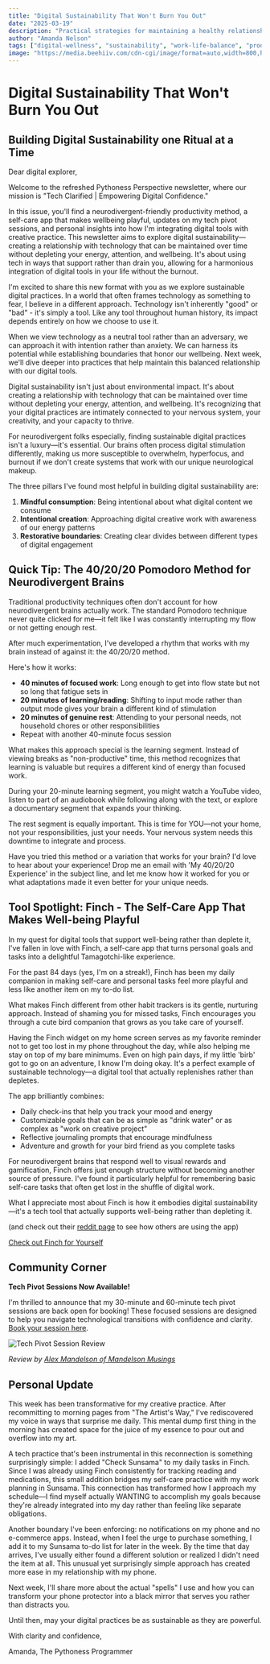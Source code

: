 ```yaml
---
title: "Digital Sustainability That Won't Burn You Out"
date: "2025-03-19"
description: "Practical strategies for maintaining a healthy relationship with technology while building sustainable digital habits that support long-term well-being."
author: "Amanda Nelson"
tags: ["digital-wellness", "sustainability", "work-life-balance", "productivity", "mental-health"]
image: "https://media.beehiiv.com/cdn-cgi/image/format=auto,width=800,height=421,fit=scale-down,onerror=redirect/uploads/asset/file/0016fa94-f39b-4738-9168-66c316bc3959/Beehiiv_Banner.png"
---
```


# Digital Sustainability That Won't Burn You Out

## Building Digital Sustainability one Ritual at a Time

Dear digital explorer,

Welcome to the refreshed Pythoness Perspective newsletter, where our mission is "Tech Clarified | Empowering Digital Confidence."

In this issue, you'll find a neurodivergent-friendly productivity method, a self-care app that makes wellbeing playful, updates on my tech pivot sessions, and personal insights into how I'm integrating digital tools with creative practice. This newsletter aims to explore digital sustainability—creating a relationship with technology that can be maintained over time without depleting your energy, attention, and wellbeing. It's about using tech in ways that support rather than drain you, allowing for a harmonious integration of digital tools in your life without the burnout.

I'm excited to share this new format with you as we explore sustainable digital practices. In a world that often frames technology as something to fear, I believe in a different approach. Technology isn't inherently "good" or "bad" - it's simply a tool. Like any tool throughout human history, its impact depends entirely on how we choose to use it.

When we view technology as a neutral tool rather than an adversary, we can approach it with intention rather than anxiety. We can harness its potential while establishing boundaries that honor our wellbeing. Next week, we'll dive deeper into practices that help maintain this balanced relationship with our digital tools.

Digital sustainability isn't just about environmental impact. It's about creating a relationship with technology that can be maintained over time without depleting your energy, attention, and wellbeing. It's recognizing that your digital practices are intimately connected to your nervous system, your creativity, and your capacity to thrive.

For neurodivergent folks especially, finding sustainable digital practices isn't a luxury—it's essential. Our brains often process digital stimulation differently, making us more susceptible to overwhelm, hyperfocus, and burnout if we don't create systems that work with our unique neurological makeup.

The three pillars I've found most helpful in building digital sustainability are:

1. **Mindful consumption**: Being intentional about what digital content we consume
2. **Intentional creation**: Approaching digital creative work with awareness of our energy patterns
3. **Restorative boundaries**: Creating clear divides between different types of digital engagement

## Quick Tip: The 40/20/20 Pomodoro Method for Neurodivergent Brains

Traditional productivity techniques often don't account for how neurodivergent brains actually work. The standard Pomodoro technique never quite clicked for me—it felt like I was constantly interrupting my flow or not getting enough rest.

After much experimentation, I've developed a rhythm that works with my brain instead of against it: the 40/20/20 method.

Here's how it works:

* **40 minutes of focused work**: Long enough to get into flow state but not so long that fatigue sets in
* **20 minutes of learning/reading**: Shifting to input mode rather than output mode gives your brain a different kind of stimulation
* **20 minutes of genuine rest**: Attending to your personal needs, not household chores or other responsibilities
* Repeat with another 40-minute focus session

What makes this approach special is the learning segment. Instead of viewing breaks as "non-productive" time, this method recognizes that learning is valuable but requires a different kind of energy than focused work.

During your 20-minute learning segment, you might watch a YouTube video, listen to part of an audiobook while following along with the text, or explore a documentary segment that expands your thinking.

The rest segment is equally important. This is time for YOU—not your home, not your responsibilities, just your needs. Your nervous system needs this downtime to integrate and process.

Have you tried this method or a variation that works for your brain? I'd love to hear about your experience! Drop me an email with 'My 40/20/20 Experience' in the subject line, and let me know how it worked for you or what adaptations made it even better for your unique needs.

## Tool Spotlight: Finch - The Self-Care App That Makes Well-being Playful

In my quest for digital tools that support well-being rather than deplete it, I've fallen in love with Finch, a self-care app that turns personal goals and tasks into a delightful Tamagotchi-like experience.

For the past 84 days (yes, I'm on a streak!), Finch has been my daily companion in making self-care and personal tasks feel more playful and less like another item on my to-do list.

What makes Finch different from other habit trackers is its gentle, nurturing approach. Instead of shaming you for missed tasks, Finch encourages you through a cute bird companion that grows as you take care of yourself.

Having the Finch widget on my home screen serves as my favorite reminder not to get too lost in my phone throughout the day, while also helping me stay on top of my bare minimums. Even on high pain days, if my little 'birb' got to go on an adventure, I know I'm doing okay. It's a perfect example of sustainable technology—a digital tool that actually replenishes rather than depletes.

The app brilliantly combines:

* Daily check-ins that help you track your mood and energy
* Customizable goals that can be as simple as "drink water" or as complex as "work on creative project"
* Reflective journaling prompts that encourage mindfulness
* Adventure and growth for your bird friend as you complete tasks

For neurodivergent brains that respond well to visual rewards and gamification, Finch offers just enough structure without becoming another source of pressure. I've found it particularly helpful for remembering basic self-care tasks that often get lost in the shuffle of digital work.

What I appreciate most about Finch is how it embodies digital sustainability—it's a tech tool that actually supports well-being rather than depleting it.

(and check out their [reddit page](https://www.reddit.com/r/finch/) to see how others are using the app)

[Check out Finch for Yourself](https://app.befinch.com/invite_v5/KXGW)

## Community Corner

**Tech Pivot Sessions Now Available!**

I'm thrilled to announce that my 30-minute and 60-minute tech pivot sessions are back open for booking! These focused sessions are designed to help you navigate technological transitions with confidence and clarity. [Book your session here](https://cal.com/pythoness).

![Tech Pivot Session Review](https://media.beehiiv.com/cdn-cgi/image/fit=scale-down,format=auto,onerror=redirect,quality=80/uploads/asset/file/7c2e9cc8-c51c-46cf-a169-9409291fb5ba/Screenshot_20240111_164226_TikTok.jpg?t=1742419165)

_Review by [Alex Mandelson of Mandelson Musings](https://www.tiktok.com/@mandelsonmusings)_

## Personal Update

This week has been transformative for my creative practice. After recommitting to morning pages from "The Artist's Way," I've rediscovered my voice in ways that surprise me daily. This mental dump first thing in the morning has created space for the juice of my essence to pour out and overflow into my art.

A tech practice that's been instrumental in this reconnection is something surprisingly simple: I added "Check Sunsama" to my daily tasks in Finch. Since I was already using Finch consistently for tracking reading and medications, this small addition bridges my self-care practice with my work planning in Sunsama. This connection has transformed how I approach my schedule—I find myself actually WANTING to accomplish my goals because they're already integrated into my day rather than feeling like separate obligations.

Another boundary I've been enforcing: no notifications on my phone and no e-commerce apps. Instead, when I feel the urge to purchase something, I add it to my Sunsama to-do list for later in the week. By the time that day arrives, I've usually either found a different solution or realized I didn't need the item at all. This unusual yet surprisingly simple approach has created more ease in my relationship with my phone.

Next week, I'll share more about the actual "spells" I use and how you can transform your phone protector into a black mirror that serves you rather than distracts you.

Until then, may your digital practices be as sustainable as they are powerful.

With clarity and confidence,

Amanda, The Pythoness Programmer 